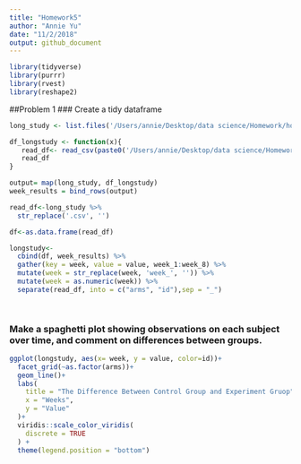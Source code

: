 ```yaml
---
title: "Homework5"
author: "Annie Yu"
date: "11/2/2018"
output: github_document
---
```


```r
library(tidyverse)
library(purrr)
library(rvest)
library(reshape2)

```
##Problem 1
### Create a tidy dataframe 
```r
long_study <- list.files('/Users/annie/Desktop/data science/Homework/homework5/Homework 5/data')  

df_longstudy <- function(x){
   read_df<- read_csv(paste0('/Users/annie/Desktop/data science/Homework/homework5/Homework 5/data/', x))
   read_df
}

output= map(long_study, df_longstudy)
week_results = bind_rows(output)

read_df<-long_study %>% 
  str_replace('.csv', '') 

df<-as.data.frame(read_df) 

longstudy<-
  cbind(df, week_results) %>% 
  gather(key = week, value = value, week_1:week_8) %>% 
  mutate(week = str_replace(week, 'week_', '')) %>% 
  mutate(week = as.numeric(week)) %>% 
  separate(read_df, into = c("arms", "id"),sep = "_") 

  
```

### Make a spaghetti plot showing observations on each subject over time, and comment on differences between groups.
```r
ggplot(longstudy, aes(x= week, y = value, color=id))+
  facet_grid(~as.factor(arms))+
  geom_line()+
  labs(
    title = "The Difference Between Control Group and Experiment Gruop",
    x = "Weeks",
    y = "Value"
  )+
  viridis::scale_color_viridis(
    discrete = TRUE
  ) + 
  theme(legend.position = "bottom")
  
```




